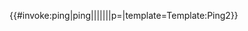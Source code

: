 {{#invoke:ping|ping|{{{1|<noinclude>Example</noinclude>}}}|{{{2|}}}|{{{3|}}}|{{{4|}}}|{{{5|}}}|{{{6|}}}|p=|template=Template:Ping2}}<noinclude>
{{documentation}}
</noinclude>